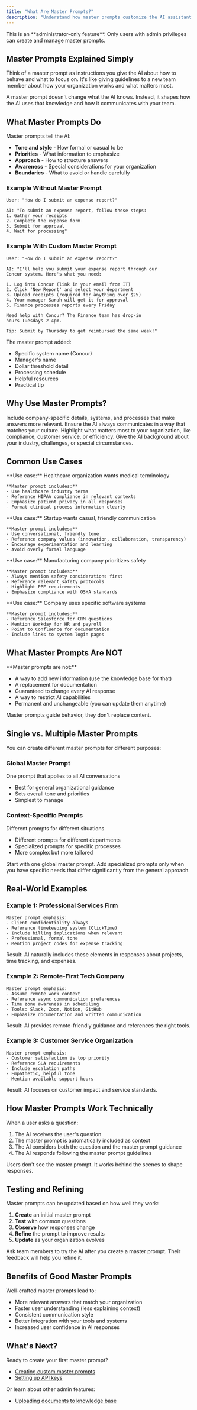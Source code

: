 ```yaml
---
title: "What Are Master Prompts?"
description: "Understand how master prompts customize the AI assistant's behavior (Admin feature)"
---
```


<Note>
This is an **administrator-only feature**. Only users with admin privileges can create and manage master prompts.
</Note>

## Master Prompts Explained Simply

Think of a master prompt as instructions you give the AI about how to behave and what to focus on. It's like giving guidelines to a new team member about how your organization works and what matters most.

<Info>
A master prompt doesn't change what the AI knows. Instead, it shapes how the AI uses that knowledge and how it communicates with your team.
</Info>

## What Master Prompts Do

Master prompts tell the AI:

- **Tone and style** - How formal or casual to be
- **Priorities** - What information to emphasize
- **Approach** - How to structure answers
- **Awareness** - Special considerations for your organization
- **Boundaries** - What to avoid or handle carefully

### Example Without Master Prompt

```
User: "How do I submit an expense report?"

AI: "To submit an expense report, follow these steps:
1. Gather your receipts
2. Complete the expense form
3. Submit for approval
4. Wait for processing"
```

### Example With Custom Master Prompt

```
User: "How do I submit an expense report?"

AI: "I'll help you submit your expense report through our
Concur system. Here's what you need:

1. Log into Concur (link in your email from IT)
2. Click 'New Report' and select your department
3. Upload receipts (required for anything over $25)
4. Your manager Sarah will get it for approval
5. Finance processes reports every Friday

Need help with Concur? The Finance team has drop-in
hours Tuesdays 2-4pm.

Tip: Submit by Thursday to get reimbursed the same week!"
```

The master prompt added:
- Specific system name (Concur)
- Manager's name
- Dollar threshold detail
- Processing schedule
- Helpful resources
- Practical tip

## Why Use Master Prompts?

<CardGroup cols={2}>
  <Card title="Organization-Specific Guidance" icon="building">
    Include company-specific details, systems, and processes that make answers more relevant.
  </Card>

  <Card title="Consistent Communication" icon="comments">
    Ensure the AI always communicates in a way that matches your culture.
  </Card>

  <Card title="Emphasize Priorities" icon="star">
    Highlight what matters most to your organization, like compliance, customer service, or efficiency.
  </Card>

  <Card title="Provide Context" icon="lightbulb">
    Give the AI background about your industry, challenges, or special circumstances.
  </Card>
</CardGroup>

## Common Use Cases

<AccordionGroup>
  <Accordion title="Industry-Specific Terminology">
    **Use case:** Healthcare organization wants medical terminology

    **Master prompt includes:**
    - Use healthcare industry terms
    - Reference HIPAA compliance in relevant contexts
    - Emphasize patient privacy in all responses
    - Format clinical process information clearly
  </Accordion>

  <Accordion title="Company Culture Alignment">
    **Use case:** Startup wants casual, friendly communication

    **Master prompt includes:**
    - Use conversational, friendly tone
    - Reference company values (innovation, collaboration, transparency)
    - Encourage experimentation and learning
    - Avoid overly formal language
  </Accordion>

  <Accordion title="Compliance and Safety Focus">
    **Use case:** Manufacturing company prioritizes safety

    **Master prompt includes:**
    - Always mention safety considerations first
    - Reference relevant safety protocols
    - Highlight PPE requirements
    - Emphasize compliance with OSHA standards
  </Accordion>

  <Accordion title="System and Tool References">
    **Use case:** Company uses specific software systems

    **Master prompt includes:**
    - Reference Salesforce for CRM questions
    - Mention Workday for HR and payroll
    - Point to Confluence for documentation
    - Include links to system login pages
  </Accordion>
</AccordionGroup>

## What Master Prompts Are NOT

<Warning>
**Master prompts are not:**

- A way to add new information (use the knowledge base for that)
- A replacement for documentation
- Guaranteed to change every AI response
- A way to restrict AI capabilities
- Permanent and unchangeable (you can update them anytime)
</Warning>

Master prompts guide behavior, they don't replace content.

## Single vs. Multiple Master Prompts

You can create different master prompts for different purposes:

### Global Master Prompt
One prompt that applies to all AI conversations
- Best for general organizational guidance
- Sets overall tone and priorities
- Simplest to manage

### Context-Specific Prompts
Different prompts for different situations
- Different prompts for different departments
- Specialized prompts for specific processes
- More complex but more tailored

<Tip>
Start with one global master prompt. Add specialized prompts only when you have specific needs that differ significantly from the general approach.
</Tip>

## Real-World Examples

### Example 1: Professional Services Firm

```
Master prompt emphasis:
- Client confidentiality always
- Reference timekeeping system (ClickTime)
- Include billing implications when relevant
- Professional, formal tone
- Mention project codes for expense tracking
```

Result: AI naturally includes these elements in responses about projects, time tracking, and expenses.

### Example 2: Remote-First Tech Company

```
Master prompt emphasis:
- Assume remote work context
- Reference async communication preferences
- Time zone awareness in scheduling
- Tools: Slack, Zoom, Notion, GitHub
- Emphasize documentation and written communication
```

Result: AI provides remote-friendly guidance and references the right tools.

### Example 3: Customer Service Organization

```
Master prompt emphasis:
- Customer satisfaction is top priority
- Reference SLA requirements
- Include escalation paths
- Empathetic, helpful tone
- Mention available support hours
```

Result: AI focuses on customer impact and service standards.

## How Master Prompts Work Technically

When a user asks a question:

1. The AI receives the user's question
2. The master prompt is automatically included as context
3. The AI considers both the question and the master prompt guidance
4. The AI responds following the master prompt guidelines

<Info>
Users don't see the master prompt. It works behind the scenes to shape responses.
</Info>

## Testing and Refining

Master prompts can be updated based on how well they work:

1. **Create** an initial master prompt
2. **Test** with common questions
3. **Observe** how responses change
4. **Refine** the prompt to improve results
5. **Update** as your organization evolves

<Tip>
Ask team members to try the AI after you create a master prompt. Their feedback will help you refine it.
</Tip>

## Benefits of Good Master Prompts

Well-crafted master prompts lead to:

- More relevant answers that match your organization
- Faster user understanding (less explaining context)
- Consistent communication style
- Better integration with your tools and systems
- Increased user confidence in AI responses

## What's Next?

Ready to create your first master prompt?

- [Creating custom master prompts](/ai/creating-custom-prompts)
- [Setting up API keys](/ai/setting-up-api-keys)

Or learn about other admin features:
- [Uploading documents to knowledge base](/ai/uploading-documents)
